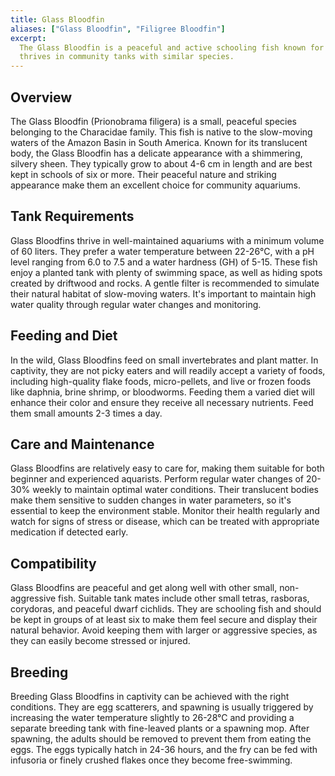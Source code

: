 ```yaml
---
title: Glass Bloodfin
aliases: ["Glass Bloodfin", "Filigree Bloodfin"]
excerpt:
  The Glass Bloodfin is a peaceful and active schooling fish known for its translucent body. Native to South America, it
  thrives in community tanks with similar species.
---
```


## Overview

The Glass Bloodfin (Prionobrama filigera) is a small, peaceful species belonging to the Characidae family. This fish is
native to the slow-moving waters of the Amazon Basin in South America. Known for its translucent body, the Glass
Bloodfin has a delicate appearance with a shimmering, silvery sheen. They typically grow to about 4-6 cm in length and
are best kept in schools of six or more. Their peaceful nature and striking appearance make them an excellent choice for
community aquariums.

## Tank Requirements

Glass Bloodfins thrive in well-maintained aquariums with a minimum volume of 60 liters. They prefer a water temperature
between 22-26°C, with a pH level ranging from 6.0 to 7.5 and a water hardness (GH) of 5-15. These fish enjoy a planted
tank with plenty of swimming space, as well as hiding spots created by driftwood and rocks. A gentle filter is
recommended to simulate their natural habitat of slow-moving waters. It's important to maintain high water quality
through regular water changes and monitoring.

## Feeding and Diet

In the wild, Glass Bloodfins feed on small invertebrates and plant matter. In captivity, they are not picky eaters and
will readily accept a variety of foods, including high-quality flake foods, micro-pellets, and live or frozen foods like
daphnia, brine shrimp, or bloodworms. Feeding them a varied diet will enhance their color and ensure they receive all
necessary nutrients. Feed them small amounts 2-3 times a day.

## Care and Maintenance

Glass Bloodfins are relatively easy to care for, making them suitable for both beginner and experienced aquarists.
Perform regular water changes of 20-30% weekly to maintain optimal water conditions. Their translucent bodies make them
sensitive to sudden changes in water parameters, so it's essential to keep the environment stable. Monitor their health
regularly and watch for signs of stress or disease, which can be treated with appropriate medication if detected early.

## Compatibility

Glass Bloodfins are peaceful and get along well with other small, non-aggressive fish. Suitable tank mates include other
small tetras, rasboras, corydoras, and peaceful dwarf cichlids. They are schooling fish and should be kept in groups of
at least six to make them feel secure and display their natural behavior. Avoid keeping them with larger or aggressive
species, as they can easily become stressed or injured.

## Breeding

Breeding Glass Bloodfins in captivity can be achieved with the right conditions. They are egg scatterers, and spawning
is usually triggered by increasing the water temperature slightly to 26-28°C and providing a separate breeding tank with
fine-leaved plants or a spawning mop. After spawning, the adults should be removed to prevent them from eating the eggs.
The eggs typically hatch in 24-36 hours, and the fry can be fed with infusoria or finely crushed flakes once they become
free-swimming.

